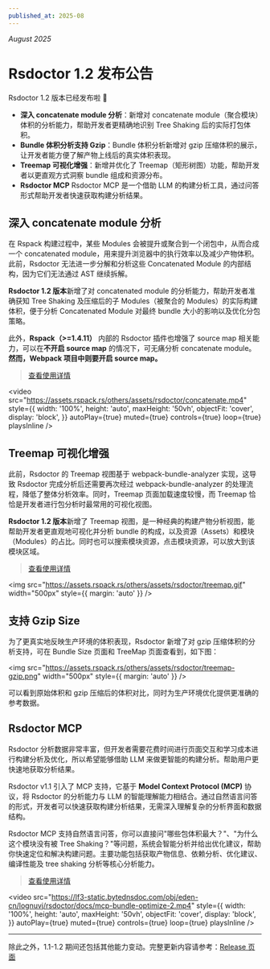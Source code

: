 ```yaml
---
published_at: 2025-08
---
```


_August 2025_

# Rsdoctor 1.2 发布公告

Rsdoctor 1.2 版本已经发布啦 🎉

- **深入 concatenate module 分析**：新增对 concatenate module（聚合模块）体积的分析能力，帮助开发者更精确地识别 Tree Shaking 后的实际打包体积。
- **Bundle 体积分析支持 Gzip**：Bundle 体积分析新增对 gzip 压缩体积的展示，让开发者能方便了解产物上线后的真实体积表现。
- **Treemap 可视化增强**：新增并优化了 Treemap（矩形树图）功能，帮助开发者以更直观方式洞察 bundle 组成和资源分布。
- **Rsdoctor MCP** Rsdoctor MCP 是一个借助 LLM 的构建分析工具，通过问答形式帮助开发者快速获取构建分析结果。

## 深入 concatenate module 分析

在 Rspack 构建过程中，某些 Modules 会被提升或聚合到一个闭包中，从而合成一个 concatenated module，用来提升浏览器中的执行效率以及减少产物体积。此前，Rsdoctor 无法进一步分解和分析这些 Concatenated Module 的内部结构，因为它们无法通过 AST 继续拆解。

**Rsdoctor 1.2 版本**新增了对 concatenated module 的分析能力，帮助开发者准确获知 Tree Shaking 及压缩后的子 Modules（被聚合的 Modules）的实际构建体积，便于分析 Concatenated Module 对最终 bundle 大小的影响以及优化分包策略。

此外，**Rspack（>=1.4.11）** 内部的 Rsdoctor 插件也增强了 source map 相关能力，可以在**不开启 source map** 的情况下，可无痛分析 concatenate module。**然而，Webpack 项目中则要开启 source map。**

> [查看使用详情](/guide/usage/bundle-size#%E6%94%AF%E6%8C%81-concatenated-module-%E5%88%86%E6%9E%90)

<video
  src="https://assets.rspack.rs/others/assets/rsdoctor/concatenate.mp4"
  style={{
    width: '100%',
    height: 'auto',
    maxHeight: '50vh',
    objectFit: 'cover',
    display: 'block',
  }}
  autoPlay={true}
  muted={true}
  controls={true}
  loop={true}
  playsInline
/>

## Treemap 可视化增强

此前，Rsdoctor 的 Treemap 视图基于 webpack-bundle-analyzer 实现，这导致 Rsdoctor 完成分析后还需要再次经过 webpack-bundle-analyzer 的处理流程，降低了整体分析效率。同时，Treemap 页面加载速度较慢，而 Treemap 恰恰是开发者进行包分析时最常用的可视化视图。

**Rsdoctor 1.2 版本**新增了 Treemap 视图，是一种经典的构建产物分析视图，能帮助开发者更直观地可视化并分析 bundle 的构成，以及资源（Assets）和模块（Modules）的占比。同时也可以搜索模块资源，点击模块资源，可以放大到该模块区域。

> [查看使用详情](/guide/usage/bundle-size#%E4%BA%A7%E7%89%A9%E6%80%BB%E8%A7%88%E7%93%A6%E7%89%87%E5%9B%BE)

<img
  src="https://assets.rspack.rs/others/assets/rsdoctor/treemap.gif"
  width="500px"
  style={{ margin: 'auto' }}
/>

## 支持 Gzip Size

为了更真实地反映生产环境的体积表现，Rsdoctor 新增了对 gzip 压缩体积的分析支持，可在 Bundle Size 页面和 TreeMap 页面查看到，如下图：

<img
  src="https://assets.rspack.rs/others/assets/rsdoctor/treemap-gzip.png"
  width="500px"
  style={{ margin: 'auto' }}
/>

可以看到原始体积和 gzip 压缩后的体积对比，同时为生产环境优化提供更准确的参考数据。

## Rsdoctor MCP

Rsdoctor 分析数据非常丰富，但开发者需要花费时间进行页面交互和学习成本进行构建分析及优化，所以希望能够借助 LLM 来做更智能的构建分析。帮助用户更快速地获取分析结果。

Rsdoctor v1.1 引入了 MCP 支持，它基于 **Model Context Protocol (MCP)** 协议，将 Rsdoctor 的分析能力与 LLM 的智能理解能力相结合。通过自然语言问答的形式，开发者可以快速获取构建分析结果，无需深入理解复杂的分析界面和数据结构。

Rsdoctor MCP 支持自然语言问答，你可以直接问"哪些包体积最大？"、"为什么这个模块没有被 Tree Shaking？"等问题，系统会智能分析并给出优化建议，帮助你快速定位和解决构建问题。主要功能包括获取产物信息、依赖分析、优化建议、编译性能及 tree shaking 分析等核心分析能力。

> [查看使用详情](/guide/start/mcp)

<video
  src="https://lf3-static.bytednsdoc.com/obj/eden-cn/lognuvj/rsdoctor/docs/mcp-bundle-optimize-2.mp4"
  style={{
    width: '100%',
    height: 'auto',
    maxHeight: '50vh',
    objectFit: 'cover',
    display: 'block',
  }}
  autoPlay={true}
  muted={true}
  controls={true}
  loop={true}
  playsInline
/>

---

除此之外，1.1-1.2 期间还包括其他能力变动。完整更新内容请参考：[Release 页面](https://github.com/web-infra-dev/rsdoctor/releases)
